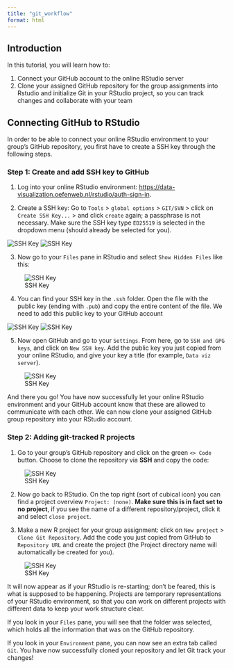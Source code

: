 ```yaml
---
title: "git_workflow"
format: html
---
```


## Introduction

In this tutorial, you will learn how to:

1.  Connect your GitHub account to the online RStudio server
2.  Clone your assigned GitHub repository for the group assignments into Rstudio and initialize Git in your RStudio project, so you can track changes and collaborate with your team

## Connecting GitHub to RStudio

In order to be able to connect your online RStudio environment to your group's GitHub repository, you first have to create a SSH key through the following steps.

### Step 1: Create and add SSH key to GitHub

1.  Log into your online RStudio environment: <https://data-visualization.oefenweb.nl/rstudio/auth-sign-in>.

2.  Create a SSH key: Go to `Tools` \> `global options` \> `GIT/SVN` \> click on `Create SSH Key...` \> and click `create` again; a passphrase is not necessary. Make sure the SSH key type `ED25519` is selected in the dropdown menu (should already be selected for you).

![SSH Key](../images/link-data-viz-to-github-1.png) ![SSH Key](../images/link-data-viz-to-github-2.png)

3.  Now go to your `Files` pane in RStudio and select `Show Hidden Files` like this:

![SSH Key](../images/link-data-viz-to-github-3.png)

4.  You can find your SSH key in the `.ssh` folder. Open the file with the public key (ending with `.pub`) and copy the entire content of the file. We need to add this public key to your GitHub account

![SSH Key](../images/link-data-viz-to-github-4.png) ![SSH Key](../images/link-data-viz-to-github-5.png)

5.  Now open GitHub and go to your `Settings`. From here, go to `SSH and GPG keys`, and click on `New SSH key`. Add the public key you just copied from your online RStudio, and give your key a title (for example, `Data viz server`).

![SSH Key](../images/link-data-viz-to-github-6.png)

And there you go! You have now successfully let your online RStudio environment and your GitHub account know that these are allowed to communicate with each other. We can now clone your assigned GitHub group repository into your RStudio account.

### Step 2: Adding git-tracked R projects

1.  Go to your group's GitHub repository and click on the green `<> Code` button. Choose to clone the repository via **SSH** and copy the code:

![SSH Key](../images/set-git-r-project-1.png)

2.  Now go back to RStudio. On the top right (sort of cubical icon) you can find a project overview `Project: (none)`. **Make sure this is in fact set to no project**, if you see the name of a different repository/project, click it and select `close project`.

3.  Make a new R project for your group assignment: click on `New project` \> `Clone Git Repository`. Add the code you just copied from GitHub to `Repository URL` and create the project (the Project directory name will automatically be created for you).

![SSH Key](../images/set-git-r-project-2.png)

It will now appear as if your RStudio is re-starting; don't be feared, this is what is supposed to be happening. Projects are temporary representations of your RStudio environment, so that you can work on different projects with different data to keep your work structure clear.

If you look in your `Files` pane, you will see that the folder was selected, which holds all the information that was on the GitHub repository.

If you look in your `Environment` pane, you can now see an extra tab called `Git`. You have now successfully cloned your repository and let Git track your changes!
